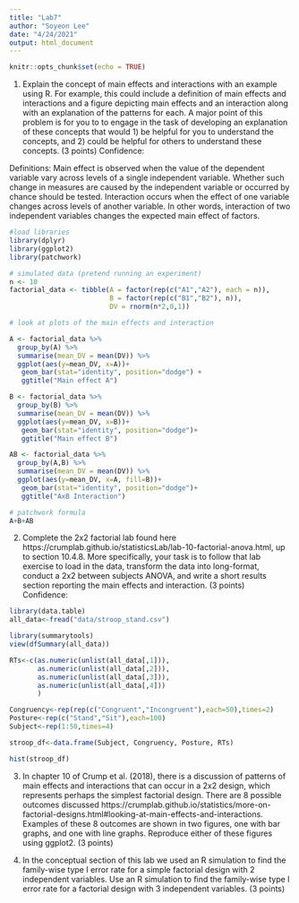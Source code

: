 ```yaml
---
title: "Lab7"
author: "Soyeon Lee"
date: "4/24/2021"
output: html_document
---
```


```r
knitr::opts_chunk$set(echo = TRUE)
```
1. Explain the concept of main effects and interactions with an example using R. For example, this could include a definition of main effects and interactions and a figure depicting main effects and an interaction along with an explanation of the patterns for each. A major point of this problem is for you to to engage in the task of developing an explanation of these concepts that would 1) be helpful for you to understand the concepts, and 2) could be helpful for others to understand these concepts. (3 points)
Confidence: 

Definitions:
Main effect is observed when the value of the dependent variable vary across levels of a single independent variable. Whether such change in measures are caused by the independent variable or occurred by chance should be tested.
Interaction occurs when the effect of one variable changes across levels of another variable.  In other words, interaction of two independent variables changes the expected main effect of factors. 
```r
#load libraries
library(dplyr)
library(ggplot2)
library(patchwork)

# simulated data (pretend running an experiment)
n <- 10
factorial_data <- tibble(A = factor(rep(c("A1","A2"), each = n)),
                         B = factor(rep(c("B1","B2"), n)),
                         DV = rnorm(n*2,0,1))

# look at plots of the main effects and interaction

A <- factorial_data %>%
  group_by(A) %>%
  summarise(mean_DV = mean(DV)) %>%
  ggplot(aes(y=mean_DV, x=A))+
   geom_bar(stat="identity", position="dodge") +
   ggtitle("Main effect A")

B <- factorial_data %>%
  group_by(B) %>%
  summarise(mean_DV = mean(DV)) %>%
  ggplot(aes(y=mean_DV, x=B))+
   geom_bar(stat="identity", position="dodge")+
   ggtitle("Main effect B")

AB <- factorial_data %>%
  group_by(A,B) %>%
  summarise(mean_DV = mean(DV)) %>%
  ggplot(aes(y=mean_DV, x=A, fill=B))+
   geom_bar(stat="identity", position="dodge")+
   ggtitle("AxB Interaction")

# patchwork formula
A+B+AB
```

2. Complete the 2x2 factorial lab found here https://crumplab.github.io/statisticsLab/lab-10-factorial-anova.html, up to section 10.4.8. More specifically, your task is to follow that lab exercise to load in the data, transform the data into long-format, conduct a 2x2 between subjects ANOVA, and write a short results section reporting the main effects and interaction. (3 points)
Confidence:
```r
library(data.table)
all_data<-fread("data/stroop_stand.csv") 

library(summarytools)
view(dfSummary(all_data))

RTs<-c(as.numeric(unlist(all_data[,1])),
       as.numeric(unlist(all_data[,2])),
       as.numeric(unlist(all_data[,3])),
       as.numeric(unlist(all_data[,4]))
       )

Congruency<-rep(rep(c("Congruent","Incongruent"),each=50),times=2)
Posture<-rep(c("Stand","Sit"),each=100)
Subject<-rep(1:50,times=4)

stroop_df<-data.frame(Subject, Congruency, Posture, RTs)

hist(stroop_df)
```


3. In chapter 10 of Crump et al. (2018), there is a discussion of patterns of main effects and interactions that can occur in a 2x2 design, which represents perhaps the simplest factorial design. There are 8 possible outcomes discussed https://crumplab.github.io/statistics/more-on-factorial-designs.html#looking-at-main-effects-and-interactions. Examples of these 8 outcomes are shown in two figures, one with bar graphs, and one with line graphs. Reproduce either of these figures using ggplot2. (3 points)

4. In the conceptual section of this lab we used an R simulation to find the family-wise type I error rate for a simple factorial design with 2 independent variables. Use an R simulation to find the family-wise type I error rate for a factorial design with 3 independent variables. (3 points)